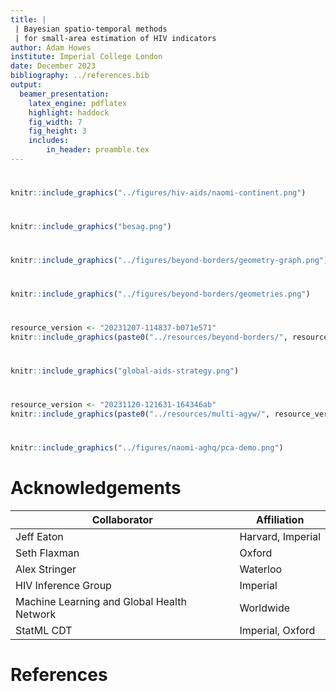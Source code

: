```yaml
---
title: |
 | Bayesian spatio-temporal methods
 | for small-area estimation of HIV indicators
author: Adam Howes
institute: Imperial College London
date: December 2023
bibliography: ../references.bib
output:
  beamer_presentation:
    latex_engine: pdflatex
    highlight: haddock
    fig_width: 7 
    fig_height: 3
    includes:
        in_header: preamble.tex
---
```


#

```r
knitr::include_graphics("../figures/hiv-aids/naomi-continent.png")
```

#

```r
knitr::include_graphics("besag.png")
```

#

```r
knitr::include_graphics("../figures/beyond-borders/geometry-graph.png")
```

#

```r
knitr::include_graphics("../figures/beyond-borders/geometries.png")
```

#

```r
resource_version <- "20231207-114837-b071e571"
knitr::include_graphics(paste0("../resources/beyond-borders/", resource_version, "/depends/crps-mean-se-civ.png"))
```

#

```r
knitr::include_graphics("global-aids-strategy.png")
```

#

```r
resource_version <- "20231120-121631-164346ab"
knitr::include_graphics(paste0("../resources/multi-agyw/", resource_version, "/depends/available-surveys.png"))
```

#

```r
knitr::include_graphics("../figures/naomi-aghq/pca-demo.png")
```

# Acknowledgements

| Collaborator  | Affiliation       |
| ------------- | ----------------- |
| Jeff Eaton    | Harvard, Imperial |
| Seth Flaxman  | Oxford            |
| Alex Stringer | Waterloo          |
| HIV Inference Group | Imperial    |
| Machine Learning and Global Health Network | Worldwide |
| StatML CDT  | Imperial, Oxford    |

# References {.allowframebreaks}

